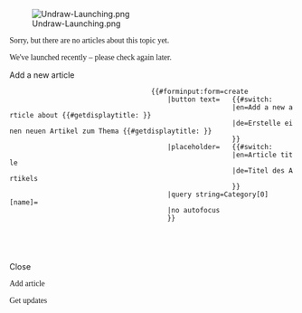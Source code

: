<div class="container">
    <div class="row">
        <div class="col-12 col-md-6"><!--
            -->[[File:Undraw-Launching.png|frameless|class=img-width p-5 p-md-3 p-lg-5]]
        </div>
        <div class="col-12 col-md-6 d-flex flex-column justify-content-center p-5 p-md-3 p-lg-5">
            <div class="text-center border-bottom mb-3 pb-3" style="font-family: 'Klee One', cursive;">
                <p class="mb-1">Sorry, but there are no articles about this topic yet.</p>
                <p>We've launched recently – please check again later.</p>
            </div>
            <div class="d-flex justify-content-center">
                <div class="d-flex flex-column my-3 mx-4">
                    <!-- Button/Modal to create another article in this category -->
                    <div class="btn" type="button" data-toggle="modal" data-target="#add-article"><!--
                        --><span class="text-primary far fa-edit fa-3x" id="add-article-btn"></span>
                    </div>
                    <div class="modal fade" id="add-article" tabindex="-1" role="dialog" aria-labelledby="AddArticle" aria-hidden="true">
                        <div class="modal-dialog modal-dialog-centered mt-0 mb-5" role="document">
                            <div class="modal-content">
                                <!-- InputBox (for logged in users) -->
                                <div class="modal-body d-none user-show" id="add-article-user">
                                    <div class="h3 text-center border-0">Add a new article</div>
                                    {{#forminput:form=create
                                        |button text=   {{#switch: {{PAGELANGUAGE}}
                                                        |en=Add a new article about {{#getdisplaytitle:{{FULLPAGENAME}} }}
                                                        |de=Erstelle einen neuen Artikel zum Thema {{#getdisplaytitle:{{FULLPAGENAME}} }}
                                                        }}
                                        |placeholder=   {{#switch: {{PAGELANGUAGE}}
                                                        |en=Article title
                                                        |de=Titel des Artikels
                                                        }}
                                        |query string=Category[0][name]={{PAGENAME}}
                                        |no autofocus
                                        }}
                                </div>
                                <!-- Sign-up message for anonymous users -->
                                <div class="modal-body anonymous-show" id="not-logged-in">
                                    {{X/NotLoggedIn}}
                                </div>
                                <div class="modal-footer">
                                    <div class="btn btn-secondary" data-dismiss="modal">Close</div>
                                </div>
                            </div>
                        </div>
                    </div>
                    <div style="font-family: 'Klee One', cursive;">Add article</div>
                </div>
                <div class="d-flex flex-column my-3 mx-4">
                    <div class="btn" type="button" data-toggle="modal" data-target="#social-media"><!--
                        --><span class="text-primary far fa-bell fa-3x" id="add-article-btn"></span>
                    </div>
                    <div style="font-family: 'Klee One', cursive;">Get updates</div> 
                </div>
            </div>
        </div>
    </div>
</div>
